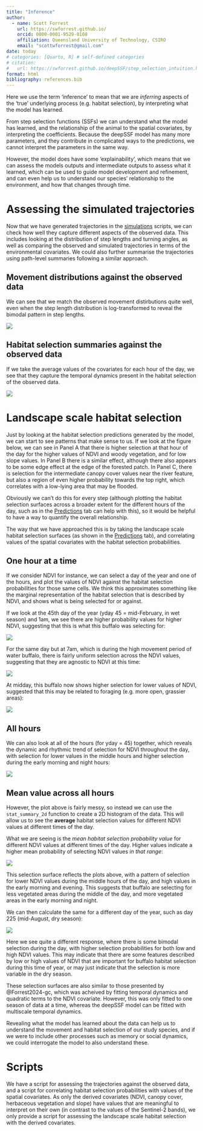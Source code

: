 ```yaml
---
title: "Inference"
author:
  - name: Scott Forrest
    url: https://swforrest.github.io/
    orcid: 0000-0001-9529-0108
    affiliation: Queensland University of Technology, CSIRO
    email: "scottwforrest@gmail.com"
date: today
# categories: [Quarto, R] # self-defined categories
# citation: 
#   url: https://swforrest.github.io/deepSSF/step_selection_intuition.html
format: html
bibliography: references.bib
---
```


Here we use the term 'inference' to mean that we are *inferring* aspects of the 'true' underlying process (e.g. habitat selection), by interpreting what the model has learned.

From step selection functions (SSFs) we can understand what the model has learned, and the relationship of the animal to the spatial covariates, by interpreting the coefficients. Because the deepSSF model has many more parameters, and they contribute in complicated ways to the predictions, we cannot interpret the parameters in the same way. 

However, the model does have some 'explainability', which means that we can assess the models outputs and intermediate outputs to assess what it learned, which can be used to guide model development and refinement, and can even help us to understand our species' relationship to the environment, and how that changes through time.


# Assessing the simulated trajectories

Now that we have generated trajectories in the [simulations](predictions.qmd) scripts, we can check how well they capture different aspects of the observed data. This includes looking at the distribution of step lengths and turning angles, as well as comparing the observed and simulated trajectories in terms of the environmental covariates. We could also further summarise the trajectories using path-level summaries following a similar approach. 

## Movement distributions against the observed data

We can see that we match the observed movement distirbutions quite well, even when the step length distribution is log-transformed to reveal the bimodal pattern in step lengths.

![](figures/movement_summaries.png)

## Habitat selection summaries against the observed data

If we take the average values of the covariates for each hour of the day, we see that they capture the temporal dynamics present in the habitat selection of the observed data.

![](figures/habitat_summaries.png)


# Landscape scale habitat selection

Just by looking at the habitat selection predictions generated by the model, we can start to see patterns that make sense to us. If we look at the figure below, we can see in Panel A that there is higher selection at that hour of the day for the higher values of NDVI and woody vegetation, and for low slope values. In Panel B there is a similar effect, although there also appears to be some edge effect at the edge of the forested patch. In Panel C, there is selection for the intermediate canopy cover values near the river feature, but also a region of even higher probability towards the top right, which correlates with a low-lying area that may be flooded.

Obviously we can't do this for every step (although plotting the habitat selection surfaces across a broader extent for the different hours of the day, such as in the [Predictions](predictions.qmd) tab can help with this), so it would be helpful to have a way to quantify the overall relationship.

The way that we have approached this is by taking the landscape scale habitat selection surfaces (as shown in the [Predictions](predictions.qmd) tab), and correlating values of the spatial covariates with the habitat selection probabilities.

## One hour at a time

If we consider NDVI for instance, we can select a day of the year and one of the hours, and plot the values of NDVI against the habitat selection probabilities for those same cells. We think this approximates something like the marginal representation of the habitat selection that is described by NDVI, and shows what is being selected for or against.

If we look at the 45th day of the year (yday 45 = mid-February, in wet season) and 1am, we see there are higher probability values for higher NDVI, suggesting that this is what this buffalo was selecting for:

![](figures/ndvi_habitat_selection_yday45_hour1.png)

For the same day but at 7am, which is during the high movement period of water buffalo, there is fairly uniform selection across the NDVI values, suggesting that they are agnostic to NDVI at this time:

![](figures/ndvi_habitat_selection_yday45_hour7.png)

At midday, this buffalo now shows higher selection for lower values of NDVI, suggested that this may be related to foraging (e.g. more open, grassier areas):

![](figures/ndvi_habitat_selection_yday45_hour12.png)


## All hours

We can also look at all of the hours (for yday = 45) together, which reveals the dynamic and rhythmic trend of selection for NDVI throughout the day, with selection for lower values in the middle hours and higher selection during the early morning and night hours:

![](figures/ndvi_habitat_selection_yday45_all_hours.png)


## Mean value across all hours

However, the plot above is fairly messy, so instead we can use the `stat_summary_2d` function to create a 2D histogram of the data. This will allow us to see the **average** habitat selection values for different NDVI values at different times of the day.

What we are seeing is the *mean habitat selection probability value* for different NDVI values at different times of the day. Higher values indicate a higher mean probability of selecting NDVI values *in that range*:

![](figures/ndvi_habitat_selection_yday45_website.png)

This selection surface reflects the plots above, with a pattern of selection for lower NDVI values during the middle hours of the day, and high values in the early morning and evening. This suggests that buffalo are selecting for less vegetated areas during the middle of the day, and more vegetated areas in the early morning and night.

We can then calculate the same for a different day of the year, such as day 225 (mid-August, dry season):

![](figures/ndvi_habitat_selection_yday225_website.png)

Here we see quite a different response, where there is some bimodal selection during the day, with higher selection probabilities for both low and high NDVI values. This may indicate that there are some features described by low or high values of NDVI that are important for buffalo habitat selection during this time of year, or may just indicate that the selection is more variable in the dry season.

These selection surfaces are also similar to those presented by @Forrest2024-gc, which was acheived by fitting temporal dynamics and quadratic terms to the NDVI covariate. However, this was only fitted to one season of data at a time, whereas the deepSSF model can be fitted with multiscale temporal dynamics.

Revealing what the model has learned about the data can help us to understand the movement and habitat selection of our study species, and if we were to include other processes such as memory or social dynamics, we could interrogate the model to also understand these. 

# Scripts

We have a script for assessing the trajectories against the observed data, and a script for correlating habitat selection probabilities with values of the spatial covariates. As only the derived covariates (NDVI, canopy cover, herbaceous vegetation and slope) have values that are meaningful to interpret on their own (in contrast to the values of the Sentinel-2 bands), we only provide a script for assessing the landscape scale habitat selection with the derived covariates.